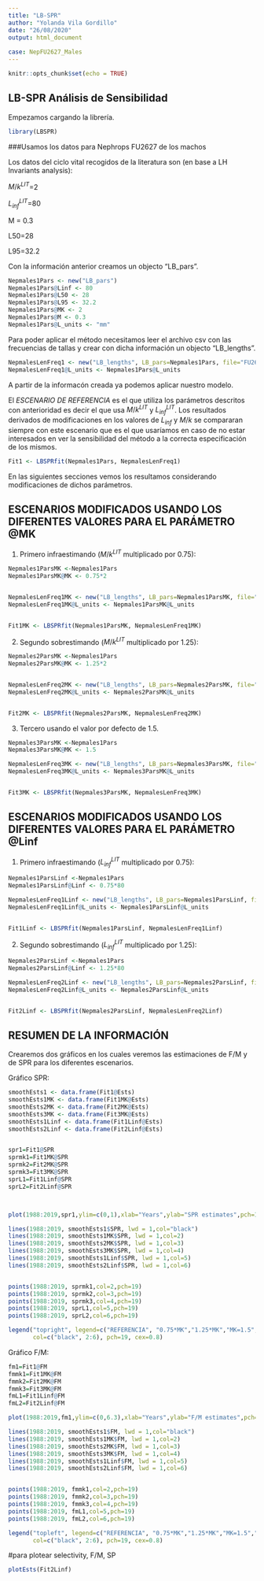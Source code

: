 ```yaml
---
title: "LB-SPR"
author: "Yolanda Vila Gordillo"
date: "26/08/2020"
output: html_document
 
case: NepFU2627_Males
---
```


```r
knitr::opts_chunk$set(echo = TRUE)
```

## LB-SPR Análisis de Sensibilidad


Empezamos cargando la librería.

```r
library(LBSPR) 
```


###Usamos los datos para Nephrops FU2627 de los machos

Los datos del ciclo vital recogidos de la literatura son (en base a LH Invariants analysis):

${M/k}^{LIT}$=2 

$L_{inf}^{LIT}$=80

M = 0.3

L50=28 

L95=32.2 


Con la información anterior creamos un objecto "LB_pars".


```r
Nepmales1Pars <- new("LB_pars")
Nepmales1Pars@Linf <- 80
Nepmales1Pars@L50 <- 28 
Nepmales1Pars@L95 <- 32.2
Nepmales1Pars@MK <- 2 
Nepmales1Pars@M <- 0.3 
Nepmales1Pars@L_units <- "mm"
```


Para poder aplicar el método necesitamos leer el archivo csv con las frecuencias de tallas y crear con dicha información un objecto "LB_lengths".

```r
NepmalesLenFreq1 <- new("LB_lengths", LB_pars=Nepmales1Pars, file="FU2627_tallasMales_1988_2019_2.csv", dataType="freq", header=TRUE)
NepmalesLenFreq1@L_units <- Nepmales1Pars@L_units
```


A partir de la informacón creada ya podemos aplicar nuestro modelo. 


El *ESCENARIO DE REFERENCIA* es el que utiliza los parámetros descritos con anterioridad es decir el que usa ${M/k}^{LIT}$ y
$L_{inf}^{LIT}$. Los resultados derivados de modificaciones en los valores de $L_{inf}$ y ${M/k}$ se compararan siempre con este escenario que es el que usaríamos en caso de no estar interesados en ver la sensibilidad del método a la correcta especificación de los mismos.

```r
Fit1 <- LBSPRfit(Nepmales1Pars, NepmalesLenFreq1)
```


En las siguientes secciones vemos los resultamos considerando modificaciones de dichos parámetros.

## ESCENARIOS MODIFICADOS USANDO LOS DIFERENTES VALORES PARA EL PARÁMETRO @MK

1. Primero infraestimando (${M/k}^{LIT}$ multiplicado por 0.75):

```r
Nepmales1ParsMK <-Nepmales1Pars
Nepmales1ParsMK@MK <- 0.75*2


NepmalesLenFreq1MK <- new("LB_lengths", LB_pars=Nepmales1ParsMK, file="FU2627_tallasMales_1988_2019_2.csv", dataType="freq", header=TRUE)
NepmalesLenFreq1MK@L_units <- Nepmales1ParsMK@L_units


Fit1MK <- LBSPRfit(Nepmales1ParsMK, NepmalesLenFreq1MK)
```

2. Segundo sobrestimando (${M/k}^{LIT}$ multiplicado por 1.25):

```r
Nepmales2ParsMK <-Nepmales1Pars
Nepmales2ParsMK@MK <- 1.25*2


NepmalesLenFreq2MK <- new("LB_lengths", LB_pars=Nepmales2ParsMK, file="FU2627_tallasMales_1988_2019_2.csv", dataType="freq", header=TRUE)
NepmalesLenFreq2MK@L_units <- Nepmales2ParsMK@L_units


Fit2MK <- LBSPRfit(Nepmales2ParsMK, NepmalesLenFreq2MK)
```

3. Tercero usando el valor por defecto de 1.5.

```r
Nepmales3ParsMK <-Nepmales1Pars
Nepmales3ParsMK@MK <- 1.5

NepmalesLenFreq3MK <- new("LB_lengths", LB_pars=Nepmales3ParsMK, file="FU2627_tallasMales_1988_2019_2.csv", dataType="freq", header=TRUE)
NepmalesLenFreq3MK@L_units <- Nepmales3ParsMK@L_units


Fit3MK <- LBSPRfit(Nepmales3ParsMK, NepmalesLenFreq3MK)
```

## ESCENARIOS MODIFICADOS USANDO LOS DIFERENTES VALORES PARA EL PARÁMETRO @Linf



1. Primero infraestimando ($L_{inf}^{LIT}$ multiplicado por 0.75):


```r
Nepmales1ParsLinf <-Nepmales1Pars
Nepmales1ParsLinf@Linf <- 0.75*80 

NepmalesLenFreq1Linf <- new("LB_lengths", LB_pars=Nepmales1ParsLinf, file="FU2627_tallasMales_1988_2019_2.csv", dataType="freq", header=TRUE)
NepmalesLenFreq1Linf@L_units <- Nepmales1ParsLinf@L_units


Fit1Linf <- LBSPRfit(Nepmales1ParsLinf, NepmalesLenFreq1Linf)
```

2. Segundo sobrestimando ($L_{inf}^{LIT}$ multiplicado por 1.25):


```r
Nepmales2ParsLinf <-Nepmales1Pars
Nepmales2ParsLinf@Linf <- 1.25*80

NepmalesLenFreq2Linf <- new("LB_lengths", LB_pars=Nepmales2ParsLinf, file="FU2627_tallasMales_1988_2019_2.csv", dataType="freq", header=TRUE)
NepmalesLenFreq2Linf@L_units <- Nepmales2ParsLinf@L_units


Fit2Linf <- LBSPRfit(Nepmales2ParsLinf, NepmalesLenFreq2Linf)
```

## RESUMEN DE LA INFORMACIÓN

Crearemos dos gráficos en los cuales veremos las estimaciones de F/M y de SPR para los diferentes escenarios.


Gráfico SPR:


```r

smoothEsts1 <- data.frame(Fit1@Ests)
smoothEsts1MK <- data.frame(Fit1MK@Ests)
smoothEsts2MK <- data.frame(Fit2MK@Ests)
smoothEsts3MK <- data.frame(Fit3MK@Ests)
smoothEsts1Linf <- data.frame(Fit1Linf@Ests)
smoothEsts2Linf <- data.frame(Fit2Linf@Ests)


spr1=Fit1@SPR
sprmk1=Fit1MK@SPR
sprmk2=Fit2MK@SPR
sprmk3=Fit3MK@SPR
sprL1=Fit1Linf@SPR
sprL2=Fit2Linf@SPR



plot(1988:2019,spr1,ylim=c(0,1),xlab="Years",ylab="SPR estimates",pch=19)

lines(1988:2019, smoothEsts1$SPR, lwd = 1,col="black")
lines(1988:2019, smoothEsts1MK$SPR, lwd = 1,col=2)
lines(1988:2019, smoothEsts2MK$SPR, lwd = 1,col=3)
lines(1988:2019, smoothEsts3MK$SPR, lwd = 1,col=4)
lines(1988:2019, smoothEsts1Linf$SPR, lwd = 1,col=5)
lines(1988:2019, smoothEsts2Linf$SPR, lwd = 1,col=6)


points(1988:2019, sprmk1,col=2,pch=19)
points(1988:2019, sprmk2,col=3,pch=19)
points(1988:2019, sprmk3,col=4,pch=19)
points(1988:2019, sprL1,col=5,pch=19)
points(1988:2019, sprL2,col=6,pch=19)

legend("topright", legend=c("REFERENCIA", "0.75*MK","1.25*MK","MK=1.5","0.75*Linf","1.25*Linf"),
       col=c("black", 2:6), pch=19, cex=0.8)
```


Gráfico F/M:



```r

fm1=Fit1@FM
fmmk1=Fit1MK@FM
fmmk2=Fit2MK@FM
fmmk3=Fit3MK@FM
fmL1=Fit1Linf@FM
fmL2=Fit2Linf@FM

plot(1988:2019,fm1,ylim=c(0,6.3),xlab="Years",ylab="F/M estimates",pch=19)

lines(1988:2019, smoothEsts1$FM, lwd = 1,col="black")
lines(1988:2019, smoothEsts1MK$FM, lwd = 1,col=2)
lines(1988:2019, smoothEsts2MK$FM, lwd = 1,col=3)
lines(1988:2019, smoothEsts3MK$FM, lwd = 1,col=4)
lines(1988:2019, smoothEsts1Linf$FM, lwd = 1,col=5)
lines(1988:2019, smoothEsts2Linf$FM, lwd = 1,col=6)


points(1988:2019, fmmk1,col=2,pch=19)
points(1988:2019, fmmk2,col=3,pch=19)
points(1988:2019, fmmk3,col=4,pch=19)
points(1988:2019, fmL1,col=5,pch=19)
points(1988:2019, fmL2,col=6,pch=19)

legend("topleft", legend=c("REFERENCIA", "0.75*MK","1.25*MK","MK=1.5","0.75*Linf","1.25*Linf"),
       col=c("black", 2:6), pch=19, cex=0.8)
```

#para plotear selectivity, F/M, SP
```r
plotEsts(Fit2Linf)
```






